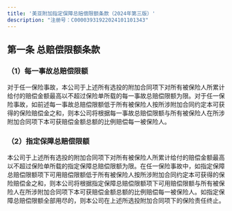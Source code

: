 ```yaml
---
title: '美亚附加指定保障总赔偿限额条款（2024年第三版）'
description: "注册号：C00003931922024101101343"
---
```


## 第一条 总赔偿限额条款  
### （1）每一事故总赔偿限额  
对于任一保险事故，本公司于上述所有选投的附加合同项下对所有被保险人所累计给付的赔偿金额最高以不超过保险单所载的每一事故总赔偿限额为限。对于任一保险事故，如前述每一事故总赔偿限额低于所有被保险人按所涉附加合同约定本可获得的保险赔偿金之和，则本公司将根据每一事故总赔偿限额与所有被保险人在所涉附加合同项下本可获赔偿金额总额的比例赔偿每一被保险人。

### （2）指定保障总赔偿限额  
本公司于上述所有选投的附加合同项下对所有被保险人所累计给付的赔偿金额最高以不超过保险单所载的指定保障总赔偿限额为限。在任一保险事故中，如指定保障总赔偿限额项下可用赔偿限额低于所有被保险人按所涉附加合同约定本可获得的保险赔偿金之和，则本公司将根据指定保障总赔偿限额项下可用赔偿限额与所有被保险人在所涉附加合同项下本可获赔偿金额总额的比例赔偿每一被保险人。如指定保障总赔偿限额全部用尽的，则本公司在上述所选投附加合同项下的保险责任终止。
